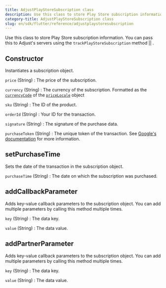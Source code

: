 ```yaml
---
title: AdjustPlayStoreSubscription class
description: Use this class to store Play Store subscription information.
category-title: AdjustPlayStoreSubscription class
slug: en/sdk/flutter/reference/adjustplaystoresubscription
---
```



Use this class to store Play Store subscription information. You can pass this to Adjust's servers using the <Tooltip>`trackPlayStoreSubscription` method || <TrackPlayStoreSubscription /></Tooltip>.

<Function>

## Constructor

Instantiates a subscription object.

<slot slot="signature">


<ConstructorSig />

</slot>

<slot slot="snippet">


<Constructor />

</slot>

<slot slot="parameters">

`price` (String)
: The price of the subscription.

`currency` (String)
: The currency of the subscription. Formatted as the [`currencyCode`](https://developer.apple.com/documentation/foundation/nslocale/1642836-currencycode?language=objc) of the [`priceLocale`](https://developer.apple.com/documentation/storekit/skproduct/1506145-pricelocale?language=objc) object

`sku` (String)
: The ID of the product.

`orderId` (String)
: Your ID for the transaction.

`signature` (String)
: The signature of the purchase data.

`purchaseToken` (String)
: The unique token of the transaction. See [Google's documentation](https://developer.android.com/reference/com/android/billingclient/api/Purchase#getPurchaseToken()) for more information.

</slot>

</Function>

<Function>

## setPurchaseTime

Sets the date of the transaction in the subscription object.

<slot slot="signature">


<SetPurchaseTimeSig />

</slot>

<slot slot="snippet">


<SetPurchaseTime />

</slot>

<slot slot="parameters">

`purchaseTime` (String)
: The date on which the subscription was purchased.

</slot>

</Function>

<Function>

## addCallbackParameter

Adds key-value callback parameters to the subscription object. You can add multiple parameters by calling this method multiple times.

<slot slot="signature">


<AddCallbackParameterSig />

</slot>


<slot slot="snippet">


<AddCallbackParameter />

</slot>

<slot slot="parameters">

`key` (String)
: The data key.

`value` (String)
: The data value.

</slot>

</Function>

<Function>

## addPartnerParameter

Adds key-value callback parameters to the subscription object. You can add multiple parameters by calling this method multiple times.

<slot slot="signature">


<AddPartnerParameterSig />

</slot>

<slot slot="snippet">


<AddPartnerParameter />

</slot>

<slot slot="parameters">

`key` (String)
: The data key.

`value` (String)
: The data value.

</slot>

</Function>
